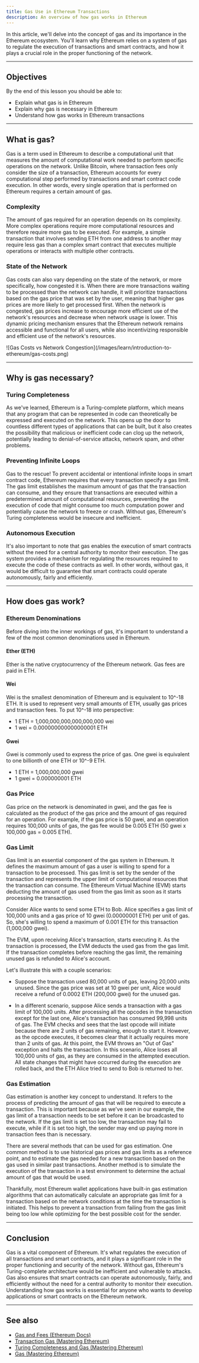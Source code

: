 ```yaml
---
title: Gas Use in Ethereum Transactions
description: An overview of how gas works in Ethereum
---
```


In this article, we'll delve into the concept of gas and its importance in the Ethereum ecosystem. You'll learn why Ethereum relies on a system of gas to regulate the execution of transactions and smart contracts, and how it plays a crucial role in the proper functioning of the network.

---

## Objectives

By the end of this lesson you should be able to:

- Explain what gas is in Ethereum
- Explain why gas is necessary in Ethereum
- Understand how gas works in Ethereum transactions

---

## What is gas?

Gas is a term used in Ethereum to describe a computational unit that measures the amount of computational work needed to perform specific operations on the network. Unlike Bitcoin, where transaction fees only consider the size of a transaction, Ethereum accounts for every computational step performed by transactions and smart contract code execution. In other words, every single operation that is performed on Ethereum requires a certain amount of gas.

### Complexity

The amount of gas required for an operation depends on its complexity. More complex operations require more computational resources and therefore require more gas to be executed. For example, a simple transaction that involves sending ETH from one address to another may require less gas than a complex smart contract that executes multiple operations or interacts with multiple other contracts.

### State of the Network

Gas costs can also vary depending on the state of the network, or more specifically, how congested it is. When there are more transactions waiting to be processed than the network can handle, it will prioritize transactions based on the gas price that was set by the user, meaning that higher gas prices are more likely to get processed first. When the network is congested, gas prices increase to encourage more efficient use of the network's resources and decrease when network usage is lower. This dynamic pricing mechanism ensures that the Ethereum network remains accessible and functional for all users, while also incentivizing responsible and efficient use of the network's resources.

<Frame>
![Gas Costs vs Network Congestion](/images/learn/introduction-to-ethereum/gas-costs.png)
</Frame>

---

## Why is gas necessary?

### Turing Completeness

As we've learned, Ethereum is a Turing-complete platform, which means that any program that can be represented in code can theoretically be expressed and executed on the network. This opens up the door to countless different types of applications that can be built, but it also creates the possibility that malicious or inefficient code can clog up the network, potentially leading to denial-of-service attacks, network spam, and other problems.

### Preventing Infinite Loops

Gas to the rescue! To prevent accidental or intentional infinite loops in smart contract code, Ethereum requires that every transaction specify a gas limit. The gas limit establishes the maximum amount of gas that the transaction can consume, and they ensure that transactions are executed within a predetermined amount of computational resources, preventing the execution of code that might consume too much computation power and potentially cause the network to freeze or crash. Without gas, Ethereum's Turing completeness would be insecure and inefficient.

### Autonomous Execution

It's also important to note that gas enables the execution of smart contracts without the need for a central authority to monitor their execution. The gas system provides a mechanism for regulating the resources required to execute the code of these contracts as well. In other words, without gas, it would be difficult to guarantee that smart contracts could operate autonomously, fairly and efficiently.

---

## How does gas work?

### Ethereum Denominations

Before diving into the inner workings of gas, it's important to understand a few of the most common denominations used in Ethereum.

#### Ether (ETH)

Ether is the native cryptocurrency of the Ethereum network. Gas fees are paid in ETH.

#### Wei

Wei is the smallest denomination of Ethereum and is equivalent to 10^-18 ETH. It is used to represent very small amounts of ETH, usually gas prices and transaction fees. To put 10^-18 into perspective:

- 1 ETH = 1,000,000,000,000,000,000 wei
- 1 wei = 0.000000000000000001 ETH

#### Gwei

Gwei is commonly used to express the price of gas. One gwei is equivalent to one billionth of one ETH or 10^-9 ETH.

- 1 ETH = 1,000,000,000 gwei
- 1 gwei = 0.000000001 ETH

### Gas Price

Gas price on the network is denominated in gwei, and the gas fee is calculated as the product of the gas price and the amount of gas required for an operation. For example, if the gas price is 50 gwei, and an operation requires 100,000 units of gas, the gas fee would be 0.005 ETH (50 gwei x 100,000 gas = 0.005 ETH).

### Gas Limit

Gas limit is an essential component of the gas system in Ethereum. It defines the maximum amount of gas a user is willing to spend for a transaction to be processed. This gas limit is set by the sender of the transaction and represents the upper limit of computational resources that the transaction can consume. The Ethereum Virtual Machine (EVM) starts deducting the amount of gas used from the gas limit as soon as it starts processing the transaction.

Consider Alice wants to send some ETH to Bob. Alice specifies a gas limit of 100,000 units and a gas price of 10 gwei (0.00000001 ETH) per unit of gas. So, she's willing to spend a maximum of 0.001 ETH for this transaction (1,000,000 gwei).

The EVM, upon receiving Alice's transaction, starts executing it. As the transaction is processed, the EVM deducts the used gas from the gas limit. If the transaction completes before reaching the gas limit, the remaining unused gas is refunded to Alice's account.

Let's illustrate this with a couple scenarios:

- Suppose the transaction used 80,000 units of gas, leaving 20,000 units unused. Since the gas price was set at 10 gwei per unit, Alice would receive a refund of 0.0002 ETH (200,000 gwei) for the unused gas.

- In a different scenario, suppose Alice sends a transaction with a gas limit of 100,000 units. After processing all the opcodes in the transaction except for the last one, Alice's transaction has consumed 99,998 units of gas. The EVM checks and sees that the last opcode will initiate because there are 2 units of gas remaining, enough to start it. However, as the opcode executes, it becomes clear that it actually requires more than 2 units of gas. At this point, the EVM throws an "Out of Gas" exception and halts the transaction. In this scenario, Alice loses all 100,000 units of gas, as they are consumed in the attempted execution. All state changes that might have occurred during the execution are rolled back, and the ETH Alice tried to send to Bob is returned to her.

### Gas Estimation

Gas estimation is another key concept to understand. It refers to the process of predicting the amount of gas that will be required to execute a transaction. This is important because as we've seen in our example, the gas limit of a transaction needs to be set before it can be broadcasted to the network. If the gas limit is set too low, the transaction may fail to execute, while if it is set too high, the sender may end up paying more in transaction fees than is necessary.

There are several methods that can be used for gas estimation. One common method is to use historical gas prices and gas limits as a reference point, and to estimate the gas needed for a new transaction based on the gas used in similar past transactions. Another method is to simulate the execution of the transaction in a test environment to determine the actual amount of gas that would be used.

Thankfully, most Ethereum wallet applications have built-in gas estimation algorithms that can automatically calculate an appropriate gas limit for a transaction based on the network conditions at the time the transaction is initiated. This helps to prevent a transaction from failing from the gas limit being too low while optimizing for the best possible cost for the sender.

---

## Conclusion

Gas is a vital component of Ethereum. It's what regulates the execution of all transactions and smart contracts, and it plays a significant role in the proper functioning and security of the network. Without gas, Ethereum's Turing-complete architecture would be inefficient and vulnerable to attacks. Gas also ensures that smart contracts can operate autonomously, fairly, and efficiently without the need for a central authority to monitor their execution. Understanding how gas works is essential for anyone who wants to develop applications or smart contracts on the Ethereum network.

---

## See also

- [Gas and Fees (Ethereum Docs)](https://ethereum.org/en/developers/docs/gas/)
- [Transaction Gas (Mastering Ethereum)](https://github.com/ethereumbook/ethereumbook/blob/develop/06transactions.asciidoc#transaction-gas)
- [Turing Completeness and Gas (Mastering Ethereum)](https://github.com/ethereumbook/ethereumbook/blob/develop/13evm.asciidoc#turing-completeness-and-gas)
- [Gas (Mastering Ethereum)](https://github.com/ethereumbook/ethereumbook/blob/develop/13evm.asciidoc#gas)
